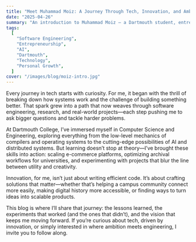 ```yaml
---
title: "Meet Muhammad Moiz: A Journey Through Tech, Innovation, and Ambition"
date: "2025-04-26"
summary: "An introduction to Muhammad Moiz — a Dartmouth student, entrepreneur, and software engineer passionate about building the future through code, AI, and creativity."
tags:
  [
    "Software Engineering",
    "Entrepreneurship",
    "AI",
    "Dartmouth",
    "Technology",
    "Personal Growth",
  ]
cover: "/images/blog/moiz-intro.jpg"
---
```


Every journey in tech starts with curiosity. For me, it began with the thrill of breaking down how systems work and the challenge of building something better. That spark grew into a path that now weaves through software engineering, research, and real-world projects—each step pushing me to ask bigger questions and tackle harder problems.

At Dartmouth College, I’ve immersed myself in Computer Science and Engineering, exploring everything from the low-level mechanics of compilers and operating systems to the cutting-edge possibilities of AI and distributed systems. But learning doesn’t stop at theory—I’ve brought these skills into action: scaling e-commerce platforms, optimizing archival workflows for universities, and experimenting with projects that blur the line between utility and creativity.

Innovation, for me, isn’t just about writing efficient code. It’s about crafting solutions that matter—whether that’s helping a campus community connect more easily, making digital history more accessible, or finding ways to turn ideas into scalable products.

This blog is where I’ll share that journey: the lessons learned, the experiments that worked (and the ones that didn’t), and the vision that keeps me moving forward. If you’re curious about tech, driven by innovation, or simply interested in where ambition meets engineering, I invite you to follow along.
